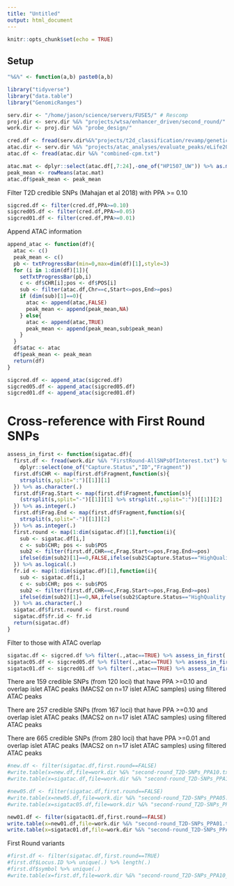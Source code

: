 ```yaml
---
title: "Untitled"
output: html_document
---
```


```r
knitr::opts_chunk$set(echo = TRUE)
```

## Setup 


```r

"%&%" <- function(a,b) paste0(a,b)

library("tidyverse")
library("data.table")
library("GenomicRanges")

serv.dir <- "/home/jason/science/servers/FUSE5/" # Rescomp
proj.dir <- serv.dir %&% "projects/wtsa/enhancer_driven/second_round/"
work.dir <- proj.dir %&% "probe_design/"

cred.df <- fread(serv.dir%&%"projects/t2d_classification/revamp/genetic_credible_sets/gencred.txt")
atac.dir <- serv.dir %&% "projects/atac_analyses/evaluate_peaks/eLife2018/"
atac.df <- fread(atac.dir %&% "combined-cpm.txt")

atac.mat <- dplyr::select(atac.df[,7:24],-one_of("HP1507_UW")) %>% as.matrix(.)
peak_mean <- rowMeans(atac.mat)
atac.df$peak_mean <- peak_mean


```


Filter T2D credible SNPs (Mahajan et al 2018) with PPA >= 0.10

```r

sigcred.df <- filter(cred.df,PPA>=0.10)
sigcred05.df <- filter(cred.df,PPA>=0.05)
sigcred01.df <- filter(cred.df,PPA>=0.01)


```

Append ATAC information 

```r

append_atac <- function(df){
  atac <- c()
  peak_mean <- c()
  pb <- txtProgressBar(min=0,max=dim(df)[1],style=3)
  for (i in 1:dim(df)[1]){
    setTxtProgressBar(pb,i)
    c <- df$CHR[i];pos <- df$POS[i]
    sub <- filter(atac.df,Chr==c,Start<=pos,End>=pos)
    if (dim(sub)[1]==0){
      atac <- append(atac,FALSE)
      peak_mean <- append(peak_mean,NA)
    } else{
      atac <- append(atac,TRUE)
      peak_mean <- append(peak_mean,sub$peak_mean)      
    }
  }
  df$atac <- atac
  df$peak_mean <- peak_mean
  return(df)
}

```


```r

sigcred.df <- append_atac(sigcred.df)
sigcred05.df <- append_atac(sigcred05.df)
sigcred01.df <- append_atac(sigcred01.df)

```


# Cross-reference with First Round SNPs 


```r

assess_in_first <- function(sigatac.df){
  first.df <- fread(work.dir %&% "FirstRound-AllSNPsOfInterest.txt") %>%
    dplyr::select(one_of("Capture.Status","ID","Fragment"))
  first.df$CHR <- map(first.df$Fragment,function(s){
    strsplit(s,split=":")[[1]][1]
  }) %>% as.character(.)
  first.df$Frag.Start <- map(first.df$Fragment,function(s){
    (strsplit(s,split="-")[[1]][1] %>% strsplit(.,split=":"))[[1]][2]
  }) %>% as.integer(.)
  first.df$Frag.End <- map(first.df$Fragment,function(s){
    strsplit(s,split="-")[[1]][2]
  }) %>% as.integer(.)
  first.round <- map(1:dim(sigatac.df)[1],function(i){
    sub <- sigatac.df[i,]
    c <- sub$CHR; pos <- sub$POS
    sub2 <- filter(first.df,CHR==c,Frag.Start<=pos,Frag.End>=pos)
    ifelse(dim(sub2)[1]==0,FALSE,ifelse(sub2$Capture.Status=="HighQuality.paired",TRUE,FALSE))
  }) %>% as.logical(.)
  fr.id <- map(1:dim(sigatac.df)[1],function(i){
    sub <- sigatac.df[i,]
    c <- sub$CHR; pos <- sub$POS
    sub2 <- filter(first.df,CHR==c,Frag.Start<=pos,Frag.End>=pos)
    ifelse(dim(sub2)[1]==0,NA,ifelse(sub2$Capture.Status=="HighQuality.paired",sub2$ID,NA))
  }) %>% as.character(.)
  sigatac.df$first.round <- first.round
  sigatac.df$fr.id <- fr.id  
  return(sigatac.df)
}

```



Filter to those with ATAC overlap 

```r

sigatac.df <- sigcred.df %>% filter(.,atac==TRUE) %>% assess_in_first(.)
sigatac05.df <- sigcred05.df %>% filter(.,atac==TRUE) %>% assess_in_first(.)
sigatac01.df <- sigcred01.df %>% filter(.,atac==TRUE) %>% assess_in_first(.)

```

There are 159 credible SNPs (from 120 loci) that have PPA >=0.10 and overlap islet ATAC peaks (MACS2 on n=17 islet ATAC samples) using filtered ATAC peaks 

There are 257 credible SNPs (from 167 loci) that have PPA >=0.10 and overlap islet ATAC peaks (MACS2 on n=17 islet ATAC samples) using filtered ATAC peaks 

There are 665 credible SNPs (from 280 loci) that have PPA >=0.01 and overlap islet ATAC peaks (MACS2 on n=17 islet ATAC samples) using filtered ATAC peaks




```r

#new.df <- filter(sigatac.df,first.round==FALSE)
#write.table(x=new.df,file=work.dir %&% "second-round_T2D-SNPs_PPA10.txt",sep="\t",quote=F,row.names=F)
#write.table(x=sigatac.df,file=work.dir %&% "second-round_T2D-SNPs_PPA10_withFirstRound.txt",sep="\t",quote=F,row.names=F)

#new05.df <- filter(sigatac.df,first.round==FALSE)
#write.table(x=new05.df,file=work.dir %&% "second-round_T2D-SNPs_PPA05.txt",sep="\t",quote=F,row.names=F)
#write.table(x=sigatac05.df,file=work.dir %&% "second-round_T2D-SNPs_PPA05_withFirstRound.txt",sep="\t",quote=F,row.names=F)

new01.df <- filter(sigatac01.df,first.round==FALSE)
write.table(x=new01.df,file=work.dir %&% "second-round_T2D-SNPs_PPA01.txt",sep="\t",quote=F,row.names=F)
write.table(x=sigatac01.df,file=work.dir %&% "second-round_T2D-SNPs_PPA01_withFirstRound.txt",sep="\t",quote=F,row.names=F)
```


First Round variants 

```r

#first.df <- filter(sigatac.df,first.round==TRUE)
#first.df$Locus.ID %>% unique(.) %>% length(.)
#first.df$symbol %>% unique(.)
#write.table(x=first.df,file=work.dir %&% "second-round_T2D-SNPs_PPA10_OnlyInFirstRound.txt",sep="\t",quote=F,row.names=F)


```

